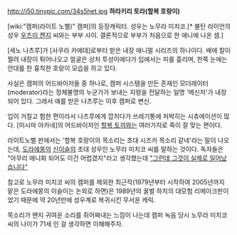 http://i50.tinypic.com/34s5het.jpg
'''하라키리 토라(할복 호랑이)'''

[wiki:"캠퍼(라이트 노벨)" 캠퍼]의 등장캐릭터. 성우는 노무라 미치코.[* 불탄 라이언의 성우 [[우츠미 켄지]] 씨와는 부부 사이. 결론적으로 부부가 처음으로 한 애니에 나온 셈.]

[세노 나츠루]가 [사쿠라 카에데]로부터 받은 내장 애니멀 시리즈의 하나이다. 배에 칼이 찔려 내장이 튀어나오고 얼굴은 상처 투성이에다가 입에서는 피를 흘리며, 한쪽 눈에는 안대를 찬 흉칙한 호랑이 모습을 하고 있다.

사실은 캠퍼의 어드바이저들 중 하나로, 캠퍼 시스템을 만든 존재인 모더레이터(moderator)라는 정체불명의 누군가가 보내는 지령을 전달하는 일명 '메신저'가 내장되어 있다. 그래서 얘를 받은 나츠루는 이후 캠퍼로 변신.

입이 거칠고 험한 편이라서 나츠루에게 깝치다가 쓰레기통에 처박히는 시츄에이션이 많다. [미시마 아카네]의 어드바이저인 [[할복 토끼]]와는 여러가지로 죽이 잘 맞는 편이다.

라이트노벨 판에서는 '할복 호랑이의 목소리는 초대 시즈카 목소리 같네'라는 말이 나오는데, [[도라에몽]]의 [[신이슬]]의 초대 성우인 노무라 미치코 씨를 말하는 것이다. 독자들은 "아무리 애니화 되어도 이건 어렵겠지"라고 생각했는데 [["그런데 그것이 실제로 일어났습니다"]]

참고로 노무라 미치코 씨의 캠퍼를 제외한 최근작(1979년부터 시작하여 2005년까지 맡은 도라에몽의 이슬이는 논외로 하면)은 1989년의 꿀벌 하치의 대모험 리메이크판이었기 때문에 약 20년만에 성우계로 복귀시킨 무서운 캐릭.

목소리가 왠지 귀여운 소리를 쥐어짜내는 느낌이 나는데 캠퍼 녹음 당시 노무라 미치코 씨의 나이가 71세 인 걸 생각하면 이해해주자.
